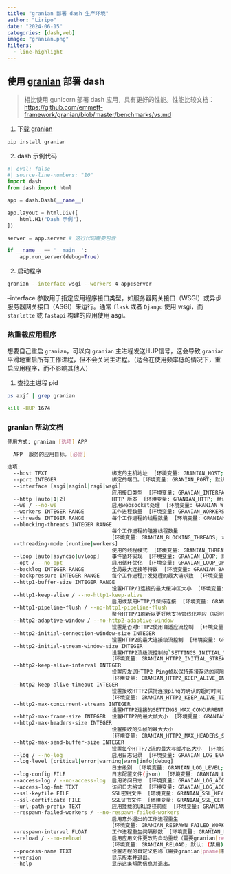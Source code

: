 ```yaml
---
title: "granian 部署 dash 生产环境"
author: "Liripo"
date: "2024-06-15"
categories: [dash,web]
image: "granian.png"
filters:
  - line-highlight
---
```


## 使用 [granian](https://github.com/emmett-framework/granian) 部署 dash

> 相比使用 gunicorn 部署 dash 应用，具有更好的性能。性能比较文档：<https://github.com/emmett-framework/granian/blob/master/benchmarks/vs.md>


1. 下载 [granian](https://github.com/emmett-framework/granian)

```bash
pip install granian
```


2. dash 示例代码

```python
#| eval: false
#| source-line-numbers: "10"
import dash
from dash import html

app = dash.Dash(__name__)

app.layout = html.Div([
    html.H1("Dash 示例"),
])

server = app.server # 这行代码需要包含

if __name__ == '__main__':
    app.run_server(debug=True)
```


2. 启动程序

```bash
granian --interface wsgi --workers 4 app:server
```

::: {.callout-tip}
--interface 参数用于指定应用程序接口类型，如服务器网关接口（WSGI）或异步服务器网关接口（ASGI）来运行。通常 `flask` 或者 `Django` 使用 wsgi，而 `starlette` 或 `fastapi` 构建的应用使用 asgi。
:::

### 热重载应用程序

想要自己重启 `granian`，可以向 `granian` 主进程发送HUP信号，这会导致 `granian` 平滑地重启所有工作进程，但不会关闭主进程。（适合在使用频率低的情况下，重启应用程序，而不影响其他人）

1. 查找主进程 pid 

```bash
ps axjf | grep granian
```

```bash
kill -HUP 1674
```

###  granian 帮助文档

```bash
使用方式: granian [选项] APP

  APP  服务的应用目标。[必需]

选项:
  --host TEXT                     绑定的主机地址  [环境变量: GRANIAN_HOST; 默认: (127.0.0.1)]
  --port INTEGER                  绑定的端口。[环境变量: GRANIAN_PORT; 默认: 8000]
  --interface [asgi|asginl|rsgi|wsgi]
                                  应用接口类型  [环境变量: GRANIAN_INTERFACE; 默认: (rsgi)]
  --http [auto|1|2]               HTTP 版本  [环境变量: GRANIAN_HTTP; 默认: (auto)]
  --ws / --no-ws                  启用websocket处理  [环境变量: GRANIAN_WEBSOCKETS; 默认: (启用)]
  --workers INTEGER RANGE         工作进程数量  [环境变量: GRANIAN_WORKERS; 默认: 1; x>=1]
  --threads INTEGER RANGE         每个工作进程的线程数量  [环境变量: GRANIAN_THREADS; 默认: 1; x>=1]
  --blocking-threads INTEGER RANGE
                                  每个工作进程的阻塞线程数量
                                  [环境变量: GRANIAN_BLOCKING_THREADS; x>=1]
  --threading-mode [runtime|workers]
                                  使用的线程模式  [环境变量: GRANIAN_THREADING_MODE; 默认: (workers)]
  --loop [auto|asyncio|uvloop]    事件循环实现  [环境变量: GRANIAN_LOOP; 默认: (auto)]
  --opt / --no-opt                启用循环优化  [环境变量: GRANIAN_LOOP_OPT; 默认: (禁用)]
  --backlog INTEGER RANGE         全局最大连接等待数  [环境变量: GRANIAN_BACKLOG; 默认: 1024; x>=128]
  --backpressure INTEGER RANGE    每个工作进程并发处理的最大请求数  [环境变量: GRANIAN_BACKPRESSURE; 默认: (backlog/workers); x>=1]
  --http1-buffer-size INTEGER RANGE
                                  设置HTTP/1连接的最大缓冲区大小  [环境变量: GRANIAN_HTTP1_BUFFER_SIZE; 默认: 417792; x>=8192]
  --http1-keep-alive / --no-http1-keep-alive
                                  启用或禁用HTTP/1保持连接  [环境变量: GRANIAN_HTTP1_KEEP_ALIVE; 默认: (启用)]
  --http1-pipeline-flush / --no-http1-pipeline-flush
                                  聚合HTTP/1刷新以更好地支持管线化响应（实验性）  [环境变量: GRANIAN_HTTP1_PIPELINE_FLUSH; 默认: (禁用)]
  --http2-adaptive-window / --no-http2-adaptive-window
                                  设置是否对HTTP2使用自适应流控制  [环境变量: GRANIAN_HTTP2_ADAPTIVE_WINDOW; 默认: (禁用)]
  --http2-initial-connection-window-size INTEGER
                                  设置HTTP2的最大连接级流控制  [环境变量: GRANIAN_HTTP2_INITIAL_CONNECTION_WINDOW_SIZE; 默认: 1048576]
  --http2-initial-stream-window-size INTEGER
                                  设置HTTP2流级流控制的`SETTINGS_INITIAL_WINDOW_SIZE`选项
                                  [环境变量: GRANIAN_HTTP2_INITIAL_STREAM_WINDOW_SIZE; 默认: 1048576]
  --http2-keep-alive-interval INTEGER
                                  设置应发送HTTP2 Ping帧以保持连接存活的间隔
                                  [环境变量: GRANIAN_HTTP2_KEEP_ALIVE_INTERVAL]
  --http2-keep-alive-timeout INTEGER
                                  设置接收HTTP2保持连接ping的确认的超时时间
                                  [环境变量: GRANIAN_HTTP2_KEEP_ALIVE_TIMEOUT; 默认: 20]
  --http2-max-concurrent-streams INTEGER
                                  设置HTTP2连接的SETTINGS_MAX_CONCURRENT_STREAMS选项  [环境变量: GRANIAN_HTTP2_MAX_CONCURRENT_STREAMS; 默认: 200]
  --http2-max-frame-size INTEGER  设置HTTP2的最大帧大小  [环境变量: GRANIAN_HTTP2_MAX_FRAME_SIZE; 默认: 16384]
  --http2-max-headers-size INTEGER
                                  设置接收的头帧的最大大小
                                  [环境变量: GRANIAN_HTTP2_MAX_HEADERS_SIZE; 默认: 16777216]
  --http2-max-send-buffer-size INTEGER
                                  设置每个HTTP/2流的最大写缓冲区大小  [环境变量: GRANIAN_HTTP2_MAX_SEND_BUFFER_SIZE; 默认: 409600]
  --log / --no-log                启用日志记录  [环境变量: GRANIAN_LOG_ENABLED; 默认: (启用)]
  --log-level [critical|error|warning|warn|info|debug]
                                  日志级别  [环境变量: GRANIAN_LOG_LEVEL; 默认: (info)]
  --log-config FILE               日志配置文件(json)  [环境变量: GRANIAN_LOG_CONFIG]
  --access-log / --no-access-log  启用访问日志  [环境变量: GRANIAN_LOG_ACCESS_ENABLED; 默认: (禁用)]
  --access-log-fmt TEXT           访问日志格式  [环境变量: GRANIAN_LOG_ACCESS_FMT]
  --ssl-keyfile FILE              SSL密钥文件  [环境变量: GRANIAN_SSL_KEYFILE]
  --ssl-certificate FILE          SSL证书文件  [环境变量: GRANIAN_SSL_CERTIFICATE]
  --url-path-prefix TEXT          应用挂载的URL路径前缀  [环境变量: GRANIAN_URL_PATH_PREFIX]
  --respawn-failed-workers / --no-respawn-failed-workers
                                  启用意外退出的工作进程重生
                                  [环境变量: GRANIAN_RESPAWN_FAILED_WORKERS; 默认: (禁用)]
  --respawn-interval FLOAT        工作进程重生间隔秒数  [环境变量: GRANIAN_RESPAWN_INTERVAL; 默认: 3.5]
  --reload / --no-reload          启用应用文件更改的自动重载（需要granian[reload]额外配置）
                                  [环境变量: GRANIAN_RELOAD; 默认: (禁用)]
  --process-name TEXT             设置进程的自定义名称（需要granian[pname]额外配置）  [环境变量: GRANIAN_PROCESS_NAME]
  --version                       显示版本并退出。
  --help                          显示这条帮助信息并退出。
```